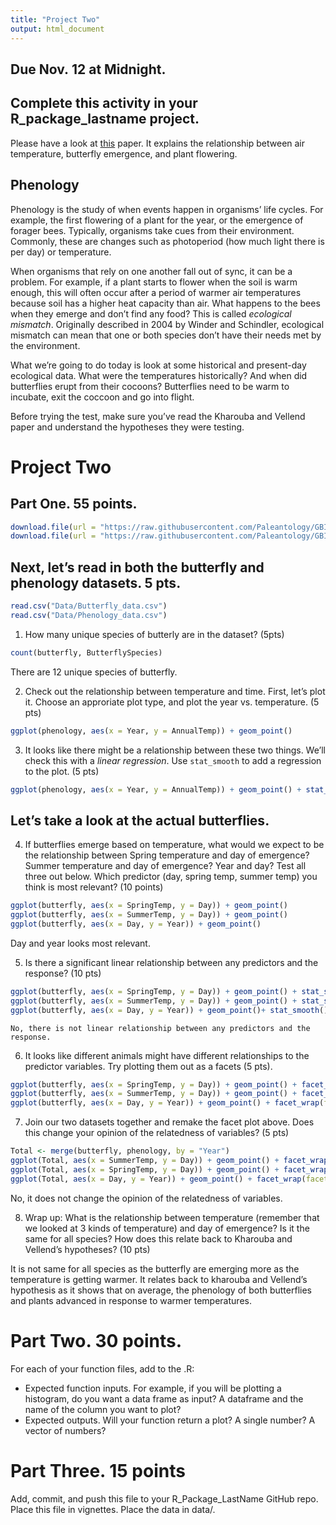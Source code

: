 ```yaml
---
title: "Project Two"
output: html_document
---
```

## Due Nov. 12 at Midnight.
## Complete this activity in your R_package_lastname project.

Please have a look at [this](https://besjournals.onlinelibrary.wiley.com/doi/full/10.1111/1365-2656.12373) paper. It explains the relationship between air temperature, butterfly emergence, and plant flowering.


##  Phenology 

Phenology is the study of when events happen in organisms' life cycles. For example, the first flowering of a plant for the year, or the emergence of forager bees. Typically, organisms take cues from their environment. Commonly, these are changes such as photoperiod (how much light there is per day) or temperature. 

When organisms that rely on one another fall out of sync, it can be a problem. For example, if a plant starts to flower when the soil is warm enough, this will often occur after a period of warmer air temperatures because soil has a higher heat capacity than air. What happens to the bees when they emerge and don't find any food? This is called *ecological mismatch*. Originally described in 2004 by Winder and Schindler, ecological mismatch can mean that one or both species don't have their needs met by the environment. 

What we're going to do today is look at some historical and present-day ecological data. What were the temperatures historically? And when did butterflies erupt from their cocoons? Butterflies need to be warm to incubate, exit the coccoon and go into flight. 

Before trying the test, make sure you've read the Kharouba and Vellend paper and understand the hypotheses they were testing.

# Project Two

## Part One. 55 points.

```r
download.file(url = "https://raw.githubusercontent.com/Paleantology/GBIO153H/master/data/Butterfly_data.csv", destfile = "data/Butterfly_data.csv")
download.file(url = "https://raw.githubusercontent.com/Paleantology/GBIO153H/master/data/Phenology_data.csv", destfile = "data/Phenology_data.csv")
```

## Next, let's read in both the butterfly and phenology datasets. 5 pts.

```r
read.csv("Data/Butterfly_data.csv")
read.csv("Data/Phenology_data.csv")
```


1) How many unique species of butterly are in the dataset? (5pts)


```r
count(butterfly, ButterflySpecies)
```
There are 12 unique species of butterfly.

2) Check out the relationship between temperature and time. First, let's plot it. Choose an approriate plot type, and plot the year vs. temperature. (5 pts)
```r
ggplot(phenology, aes(x = Year, y = AnnualTemp)) + geom_point()
```


3. It looks like there might be a relationship between these two things. We'll check this with a *linear regression*. Use `stat_smooth` to add a regression to the plot. (5 pts)


```r
ggplot(phenology, aes(x = Year, y = AnnualTemp)) + geom_point() + stat_smooth()
```

## Let's take a look at the actual butterflies.

4) If butterflies emerge based on temperature, what would we expect to be the relationship between Spring temperature and day of emergence? Summer temperature and day of emergence? Year and day? Test all three out below. Which predictor (day, spring temp, summer temp) you think is most relevant? (10 points)

```r
ggplot(butterfly, aes(x = SpringTemp, y = Day)) + geom_point() 
ggplot(butterfly, aes(x = SummerTemp, y = Day)) + geom_point()
ggplot(butterfly, aes(x = Day, y = Year)) + geom_point()
```
Day and year looks most relevant.

5) Is there a significant linear relationship between any predictors and the response? (10 pts)

```r
ggplot(butterfly, aes(x = SpringTemp, y = Day)) + geom_point() + stat_smooth()
ggplot(butterfly, aes(x = SummerTemp, y = Day)) + geom_point() + stat_smooth()
ggplot(butterfly, aes(x = Day, y = Year)) + geom_point()+ stat_smooth()
```

```
No, there is not linear relationship between any predictors and the response.
```

6) It looks like different animals might have different relationships to the predictor variables. Try plotting them out as a facets (5 pts).


```r
ggplot(butterfly, aes(x = SpringTemp, y = Day)) + geom_point() + facet_wrap(facets = vars(ButterflySpecies))
ggplot(butterfly, aes(x = SummerTemp, y = Day)) + geom_point() + facet_wrap(facets = vars(ButterflySpecies))
ggplot(butterfly, aes(x = Day, y = Year)) + geom_point() + facet_wrap(facets = vars(ButterflySpecies))
```

7) Join our two datasets together and remake the facet plot above. Does this change your opinion of the relatedness of variables? (5 pts)


```r
Total <- merge(butterfly, phenology, by = "Year")
ggplot(Total, aes(x = SummerTemp, y = Day)) + geom_point() + facet_wrap(facets = vars(ButterflySpecies))
ggplot(Total, aes(x = SpringTemp, y = Day)) + geom_point() + facet_wrap(facets = vars(ButterflySpecies))
ggplot(Total, aes(x = Day, y = Year)) + geom_point() + facet_wrap(facets = vars(ButterflySpecies))
```
No, it does not change the opinion of the relatedness of variables.

8) Wrap up: What is the relationship between temperature (remember that we looked at 3 kinds of temperature) and day of emergence? Is it the same for all species? How does this relate back to Kharouba and Vellend's hypotheses? (10 pts)

It is not same for all species as the butterfly are emerging more as the temperature is getting warmer. It relates back to kharouba and Vellend's hypothesis as it shows that on average, the phenology of both butterflies and plants advanced in response to warmer temperatures.


# Part Two. 30 points.

For each of your function files, add to the .R:

+ Expected function inputs. For example, if you will be plotting a histogram, do you want a data frame as input? A dataframe and the name of the column you want to plot? 
+ Expected outputs. Will your function return a plot? A single number? A vector of numbers? 

# Part Three. 15 points

Add, commit, and push this file to your R_Package_LastName GitHub repo. Place this file in vignettes. Place the data in data/.
